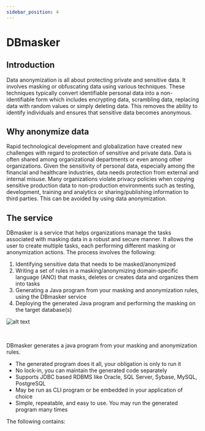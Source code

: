```yaml
---
sidebar_position: 4
---
```


# DBmasker

## Introduction

Data anonymization is all about protecting private and sensitive data. It involves masking or obfuscating data using various techniques. These techniques typically convert identifiable personal data into a non-identifiable form which includes encrypting data, scrambling data, replacing data with random values or simply deleting data. This removes the ability to identify individuals and ensures that sensitive data becomes anonymous.

## Why anonymize data

Rapid technological development and globalization have created new challenges with regard to protection of sensitive and private data. Data is often shared among organizational departments or even among other organizations. Given the sensitivity of personal data, especially among the financial and healthcare industries, data needs protection from external and internal misuse. Many organizations violate privacy policies when copying sensitive production data to non-production environments such as testing, development, training and analytics or sharing/publishing information to third parties. This can be avoided by using data anonymization.

## The service

DBmasker is a service that helps organizations manage the tasks associated with masking data in a robust and secure manner. It allows the user to create multiple tasks, each performing different masking or anonymization actions. The process involves the following:

1. Identifying sensitive data that needs to be masked/anonymized
2. Writing a set of rules in a masking/anonymizing domain-specific language (ANO) that masks, deletes or creates data and organizes them into tasks
3. Generating a Java program from your masking and anonymization rules, using the DBmasker service
4. Deploying the generated Java program and performing the masking on the target database(s)

![alt text](/img/docs/dbmasker_graph.png 'DBmasker graph')

<br/>

DBmasker generates a java program from your masking and anonymization rules.

- The generated program does it all, your obligation is only to run it
- No lock-in, you can maintain the generated code separately
- Supports JDBC based RDBMS like Oracle, SQL Server, Sybase, MySQL, PostgreSQL
- May be run as CLI program or be embedded in your application of choice
- Simple, repeatable, and easy to use. You may run the generated program many times

The following contains:
